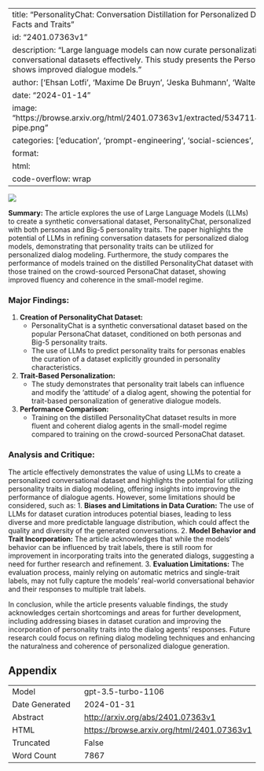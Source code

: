 
---
title: "PersonalityChat: Conversation Distillation for Personalized Dialog Modeling with Facts and Traits"
id: "2401.07363v1"
description: "Large language models can now curate personalization-focused conversational datasets effectively. This study presents the PersonalityChat dataset and shows improved dialogue models."
author: ['Ehsan Lotfi', 'Maxime De Bruyn', 'Jeska Buhmann', 'Walter Daelemans']
date: "2024-01-14"
image: "https://browse.arxiv.org/html/2401.07363v1/extracted/5347114/imgs/personalitychat-pipe.png"
categories: ['education', 'prompt-engineering', 'social-sciences', 'hci']
format:
  html:
    code-overflow: wrap
---

![](https://browse.arxiv.org/html/2401.07363v1/extracted/5347114/imgs/personalitychat-pipe.png)

**Summary:**
The article explores the use of Large Language Models (LLMs) to create a synthetic conversational dataset, PersonalityChat, personalized with both personas and Big-5 personality traits. The paper highlights the potential of LLMs in refining conversation datasets for personalized dialog models, demonstrating that personality traits can be utilized for personalized dialog modeling. Furthermore, the study compares the performance of models trained on the distilled PersonalityChat dataset with those trained on the crowd-sourced PersonaChat dataset, showing improved fluency and coherence in the small-model regime.

### Major Findings:
1. **Creation of PersonalityChat Dataset:**
   - PersonalityChat is a synthetic conversational dataset based on the popular PersonaChat dataset, conditioned on both personas and Big-5 personality traits.
   - The use of LLMs to predict personality traits for personas enables the curation of a dataset explicitly grounded in personality characteristics.

2. **Trait-Based Personalization:**
   - The study demonstrates that personality trait labels can influence and modify the 'attitude' of a dialog agent, showing the potential for trait-based personalization of generative dialogue models.

3. **Performance Comparison:**
   - Training on the distilled PersonalityChat dataset results in more fluent and coherent dialog agents in the small-model regime compared to training on the crowd-sourced PersonaChat dataset.

### Analysis and Critique:
The article effectively demonstrates the value of using LLMs to create a personalized conversational dataset and highlights the potential for utilizing personality traits in dialog modeling, offering insights into improving the performance of dialogue agents. However, some limitations should be considered, such as:
1. **Biases and Limitations in Data Curation:** The use of LLMs for dataset curation introduces potential biases, leading to less diverse and more predictable language distribution, which could affect the quality and diversity of the generated conversations.
2. **Model Behavior and Trait Incorporation:** The article acknowledges that while the models' behavior can be influenced by trait labels, there is still room for improvement in incorporating traits into the generated dialogs, suggesting a need for further research and refinement.
3. **Evaluation Limitations:** The evaluation process, mainly relying on automatic metrics and single-trait labels, may not fully capture the models' real-world conversational behavior and their responses to multiple trait labels.

In conclusion, while the article presents valuable findings, the study acknowledges certain shortcomings and areas for further development, including addressing biases in dataset curation and improving the incorporation of personality traits into the dialog agents' responses. Future research could focus on refining dialog modeling techniques and enhancing the naturalness and coherence of personalized dialogue generation.

## Appendix

|          |          |
|----------|----------|
| Model     | gpt-3.5-turbo-1106       |
| Date Generated     | 2024-01-31       |
| Abstract | [http://arxiv.org/abs/2401.07363v1](http://arxiv.org/abs/2401.07363v1)        |
| HTML     | [https://browse.arxiv.org/html/2401.07363v1](https://browse.arxiv.org/html/2401.07363v1)       |
| Truncated       | False       |
| Word Count       | 7867       |